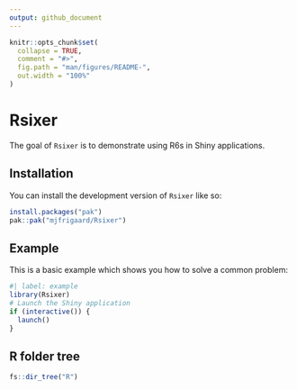 ```yaml
---
output: github_document
---
```


<!-- README.md is generated from README.Rmd. Please edit that file -->

```r
knitr::opts_chunk$set(
  collapse = TRUE,
  comment = "#>",
  fig.path = "man/figures/README-",
  out.width = "100%"
)
```

# Rsixer

<!-- badges: start -->
<!-- badges: end -->

The goal of `Rsixer` is to demonstrate using R6s in Shiny applications. 

## Installation

You can install the development version of `Rsixer` like so:

``` r
install.packages("pak")
pak::pak("mjfrigaard/Rsixer")
```

## Example

This is a basic example which shows you how to solve a common problem:

```r
#| label: example
library(Rsixer)
# Launch the Shiny application
if (interactive()) {
  launch()
}
```

## R folder tree

```r
fs::dir_tree("R")
```

